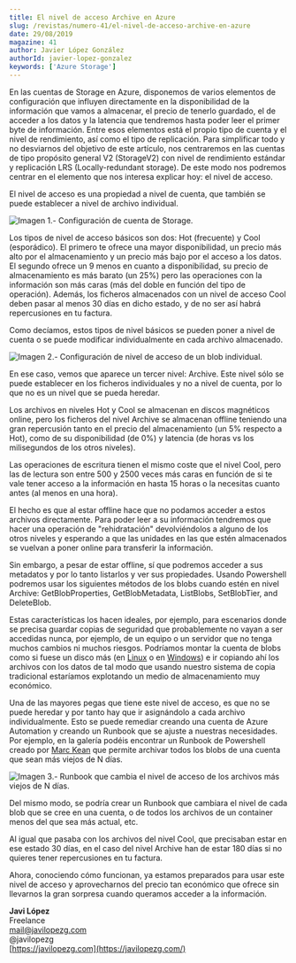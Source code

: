 ```yaml
---
title: El nivel de acceso Archive en Azure
slug: /revistas/numero-41/el-nivel-de-acceso-archive-en-azure
date: 29/08/2019
magazine: 41
author: Javier López González
authorId: javier-lopez-gonzalez
keywords: ['Azure Storage']
---
```






​En las cuentas de Storage en Azure, disponemos de varios elementos de configuración que influyen directamente en la disponibilidad de la información que vamos a almacenar, el precio de tenerlo guardado, el de acceder a los datos y la latencia que tendremos hasta poder leer el primer byte de información. Entre esos elementos está el propio tipo de cuenta y el nivel de rendimiento, así como el tipo de replicación. Para simplificar todo y no desviarnos del objetivo de este artículo, nos centraremos en las cuentas de tipo propósito general V2 (StorageV2) con nivel de rendimiento estándar y replicación LRS (Locally-redundant storage). De este modo nos podremos centrar en el elemento que nos interesa explicar hoy: el nivel de acceso.

El nivel de acceso es una propiedad a nivel de cuenta, que también se puede establecer a nivel de archivo individual.

![Imagen 1.- Configuración de cuenta de Storage.](../../../images/numero41/el-nivel-de-acceso-archive-en-azure/image1.png)

Los tipos de nivel de acceso básicos son dos: Hot (frecuente) y Cool (esporádico). El primero te ofrece una mayor disponibilidad, un precio más alto por el almacenamiento y un precio más bajo por el acceso a los datos. El segundo ofrece un 9 menos en cuanto a disponibilidad, su precio de almacenamiento es más barato (un 25%) pero las operaciones con la información son más caras (más del doble en función del tipo de operación). Además, los ficheros almacenados con un nivel de acceso Cool deben pasar al menos 30 días en dicho estado, y de no ser así habrá repercusiones en tu factura.

Como decíamos, estos tipos de nivel básicos se pueden poner a nivel de cuenta o se puede modificar individualmente en cada archivo almacenado.

![Imagen 2.- Configuración de nivel de acceso de un blob individual.](../../../images/numero41/el-nivel-de-acceso-archive-en-azure/image2.png)

En ese caso, vemos que aparece un tercer nivel: Archive. Este nivel sólo se puede establecer en los ficheros individuales y no a nivel de cuenta, por lo que no es un nivel que se pueda heredar.

Los archivos en niveles Hot y Cool se almacenan en discos magnéticos online, pero los ficheros del nivel Archive se almacenan offline teniendo una gran repercusión tanto en el precio del almacenamiento (un 5% respecto a Hot), como de su disponibilidad (de 0%) y latencia (de horas vs los milisegundos de los otros niveles).

Las operaciones de escritura tienen el mismo coste que el nivel Cool, pero las de lectura son entre 500 y 2500 veces más caras en función de si te vale tener acceso a la información en hasta 15 horas o la necesitas cuanto antes (al menos en una hora).

El hecho es que al estar offline hace que no podamos acceder a estos archivos directamente. Para poder leer a su información tendremos que hacer una operación de "rehidratación" devolviéndolos a alguno de los otros niveles y esperando a que las unidades en las que estén almacenados se vuelvan a poner online para transferir la información.

Sin embargo, a pesar de estar offline, sí que podremos acceder a sus metadatos y por lo tanto listarlos y ver sus propiedades. Usando Powershell podremos usar los siguientes métodos de los blobs cuando estén en nivel Archive: GetBlobProperties, GetBlobMetadata, ListBlobs, SetBlobTier, and DeleteBlob.

Estas características los hacen ideales, por ejemplo, para escenarios donde se precisa guardar copias de seguridad que probablemente no vayan a ser accedidas nunca, por ejemplo, de un equipo o un servidor que no tenga muchos cambios ni muchos riesgos. Podríamos montar la cuenta de blobs como si fuese un disco más (en [Linux](https://javilopezg.com/montar-blobs-de-azure-en-linux/) o en [Windows](https://javilopezg.com/montar-blobs-de-azure-en-windows/)) e ir copiando ahí los archivos con los datos de tal modo que usando nuestro sistema de copia tradicional estaríamos explotando un medio de almacenamiento muy económico.

Una de las mayores pegas que tiene este nivel de acceso, es que no se puede heredar y por tanto hay que ir asignándolo a cada archivo individualmente. Esto se puede remediar creando una cuenta de Azure Automation y creando un Runbook que se ajuste a nuestras necesidades. Por ejemplo, en la galería podéis encontrar un Runbook de Powershell creado por [Marc Kean](https://marckean.com/2018/05/27/change-azure-storage-blob-tiers/) que permite archivar todos los blobs de una cuenta que sean más viejos de N días.

![Imagen 3.- Runbook que cambia el nivel de acceso de los archivos más viejos de N días.](../../../images/numero41/el-nivel-de-acceso-archive-en-azure/image3.png)

Del mismo modo, se podría crear un Runbook que cambiara el nivel de cada blob que se cree en una cuenta, o de todos los archivos de un container menos del que sea más actual, etc.

Al igual que pasaba con los archivos del nivel Cool, que precisaban estar en ese estado 30 días, en el caso del nivel Archive han de estar 180 días si no quieres tener repercusiones en tu factura.

Ahora, conociendo cómo funcionan, ya estamos preparados para usar este nivel de acceso y aprovecharnos del precio tan económico que ofrece sin llevarnos la gran sorpresa cuando queramos acceder a la información.



**Javi López** <br />
 Freelance <br />
 [mail@javilopezg.com](mailto:mail@javilopezg.com) <br />
 @javilopezg <br />
 [https://javilopezg.com](https://javilopezg.com/)

 
 

